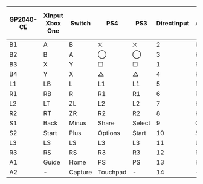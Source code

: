 | GP2040-CE | XInput <br/> Xbox One | Switch  | PS4      | PS3      | DirectInput | Arcade | RP2040 Advanced Breakout Board |
| --------- | --------------------- | ------- | -------- | -------- | ----------- | ------ | ------------------------------ |
| B1        | A                     | B       | ⛌    | ⛌    | 2           | K1     | K1                             |
| B2        | B                     | A       | ⃝   | ⃝   | 3           | K2     | K2                             |
| B3        | X                     | Y       | ☐   | ☐   | 1           | P1     | P1                             |
| B4        | Y                     | X       | △ | △ | 4           | P2     | P2                             |
| L1        | LB                    | L       | L1       | L1       | 5           | P4     | P4                             |
| R1        | RB                    | R       | R1       | R1       | 6           | P3     | P3                             |
| L2        | LT                    | ZL      | L2       | L2       | 7           | K4     | K4                             |
| R2        | RT                    | ZR      | R2       | R2       | 8           | K3     | K3                             |
| S1        | Back                  | Minus   | Share    | Select   | 9           | Coin   | S1                             |
| S2        | Start                 | Plus    | Options  | Start    | 10          | Start  | S2                             |
| L3        | LS                    | LS      | L3       | L3       | 11          | LS     | L3                             |
| R3        | RS                    | RS      | R3       | R3       | 12          | RS     | R3                             |
| A1        | Guide                 | Home    | PS       | PS       | 13          | Home   | A1                             |
| A2        | -                     | Capture | Touchpad | -        | 14          | -      | A2                             |
